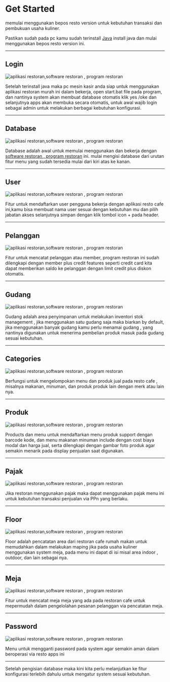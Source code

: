 # Get Started

memulai menggunakan bepos resto version untuk kebutuhan transaksi dan pembukuan usaha kuliner.

Pastikan sudah pada pc kamu sudah terinstall [Java](https://www.java.com/download/ie_manual.jsp) install java dan mulai menggunakan bepos resto version ini.

-----
## Login

![aplikasi restoran,software restoran , program restoran](https://1.bp.blogspot.com/-9Pdq9dGEeiM/YJ933DwYNJI/AAAAAAAAN8U/vVFGF8tKkvMNolnyemkoDtECRwaggUcSwCLcBGAsYHQ/s1356/aplikasi%2Btoko%2Bkasir%2Bmurah%2Blengkap.png)

Setelah terinstall java maka pc mesin kasir anda siap untuk menggunakan aplikasi restoran murah ini dalam bekerja, open start.bat file pada program, dan nantinya system akan membuat database otomatis klik yes /oke dan selanjutnya apps akan membuka secara otomatis, untuk awal wajib login sebagai admin untuk melakukan berbagai kebutuhan konfigurasi.


-----
## Database

![aplikasi restoran,software restoran , program restoran](https://1.bp.blogspot.com/-ORLWfJCsmxE/YJ-k0-IET0I/AAAAAAAAN98/fiEvN9GzT3EEq4lHowBZ18S2sE8843E6gCLcBGAsYHQ/s1366/program%2Btoko%2Bsoftware%2Bkasir%2Bmurah%2B2.png)

Database adalah awal untuk memulai menggunakan dan bekerja dengan [software restoran , program restoran](https://beposresto.vercel.app) ini. mulai mengisi database dari urutan fitur menu yang sudah tersedia mulai dari kiri atas ke kanan.


-----
## User


![aplikasi restoran,software restoran , program restoran](https://1.bp.blogspot.com/-gn3vSCMxqck/YJ-k1fliDcI/AAAAAAAAN-A/AUnZdHI36povJ5mKY71i7b0oJlBw4BtugCLcBGAsYHQ/s1366/program%2Btoko%2Bsoftware%2Bkasir%2Bmurah%2B3.png)

Fitur untuk mendaftarkan user pengguna bekerja dengan aplikasi resto cafe ini,kamu bisa membuat nama user sesuai dengan kebutuhan mu dan pilih jabatan akses selanjutnya simpan dengan klik tombol icon + pada header. 


-----

## Pelanggan

![aplikasi restoran,software restoran , program restoran](https://1.bp.blogspot.com/-AwfzaSkpCoQ/YJ-k1y9sOUI/AAAAAAAAN-E/vZ2c119dkPkxuiIFG6biZjcM9AlGvqMFgCLcBGAsYHQ/s1366/program%2Btoko%2Bsoftware%2Bkasir%2Bmurah%2B4.png)


Fitur untuk mencatat pelanggan atau member, program restoran ini sudah dilengkapi dengan member plus credit features seperti credit card kita dapat memberikan saldo ke pelanggan dengan limit credit plus diskon otomatis.

-----

## Gudang

![aplikasi restoran,software restoran , program restoran](https://1.bp.blogspot.com/-WjTHcnSzr2w/YJ-gu3HW8nI/AAAAAAAAN9s/ijZwyeNzwfIf4cAu3mMCH8Df8j2q1ESvACLcBGAsYHQ/s1366/program%2Btoko%2Bsoftware%2Bkasir%2Bmurah%2B5.png)

Gudang adalah area penyimpanan untuk melakukan inventori stok management , jika menggunakan satu gudang saja maka biarkan by default, jika menggunakan banyak gudang kamu perlu menamai gudang , yang nantinya digunakan untuk menerima pembelian produk masuk pada gudang sesuai kebutuhan.

-----

## Categories

![aplikasi restoran,software restoran , program restoran](https://1.bp.blogspot.com/-jCwXcqX3G4Y/YLRR1pE0alI/AAAAAAAAOTE/Mctvnf4ihdInxZQAnMtx8ICD1GfODP1XQCLcBGAsYHQ/s1364/aplikasi%2Brestoran%2Bmurah.png)

Berfungsi untuk mengelompokan menu dan produk jual pada resto cafe , misalnya makanan, minuman, dan produk produk lain dengan merk atau lain nya.

-----

## Produk

![aplikasi restoran,software restoran , program restoran](https://1.bp.blogspot.com/-y3RDhIN1V34/YLRR1mteW4I/AAAAAAAAOTA/TZfP0RCRYII-gUkuhBXImLBaFkBco8DtwCLcBGAsYHQ/s1366/aplikasi%2Bprogram%2Brestoran%2Bmurah.png)

Products dan menu untuk mendaftarkan menu produk support dengan barcode kode, dan menu makanan minuman include dengan cost biaya modal dan harga jual, serta dilengkapi dengan gambar foto produk agar semakin menarik pada display penjualan saat digunakan.

-----

## Pajak

![aplikasi restoran,software restoran , program restoran](https://1.bp.blogspot.com/-0Rcbt4Ypqss/YJ-gKciFgCI/AAAAAAAAN9c/6Wzy8CWbuTw0zBV5mn9-2r_LGaDNvJ-oQCLcBGAsYHQ/s1366/program%2Btoko%2Bsoftware%2Bkasir%2Bmurah%2B8.png)


Jika restoran menggunakan pajak maka dapat menggunakan pajak menu ini untuk kebutuhan transaksi penjualan via PPn yang berlaku.

-----

## Floor

![aplikasi restoran,software restoran , program restoran](https://1.bp.blogspot.com/-4cWKBh8y4fE/YLRSg5ZlxJI/AAAAAAAAOTU/huqCqim6EM0mDzJfLDCFe_Cp4atBEi1AwCLcBGAsYHQ/s1366/lantai%2Brestoran.png)

Floor adalah pencatatan area dari restoran cafe rumah makan untuk memudahkan dalam melakukan maping jika pada usaha kuliner menggunakan system meja, pada menu ini dapat di isi misal area indoor , outdoor, dan lain sebagai nya.

-----

## Meja

![aplikasi restoran,software restoran , program restoran](https://1.bp.blogspot.com/-TGFQqDm3iYQ/YLRSgXbbiaI/AAAAAAAAOTQ/2AoXDJwCytgbOd30wYYfMI2n_2OdZfkawCLcBGAsYHQ/s1366/meja.png)

Fitur untuk mencatat meja meja yang ada pada restoran cafe untuk mepermudah dalam pengelolahan pesanan pelanggan via pencatatan meja.


-----

## Password

![aplikasi restoran,software restoran , program restoran](https://1.bp.blogspot.com/-UGFVyofRoq0/YJ-fvb8qhwI/AAAAAAAAN9U/q2cKYlvG-tM7OL5Oc3F-ovHyFR4WmsQnQCLcBGAsYHQ/s1366/program%2Btoko%2Bsoftware%2Bkasir%2Bmurah%2B9.png)

Menu untuk mengganti password pada system agar semakin aman dalam beroperasi via resto apps ini


---


Setelah pengisian database maka kini kita perlu melanjutkan ke fitur konfigurasi terlebih dahulu untuk mengatur system sesuai kebutuhan.
